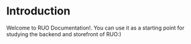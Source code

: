 # Introduction
 
Welcome to RUO Documentation!. You can use it as a starting point for studying the backend and storefront of RUO:)

